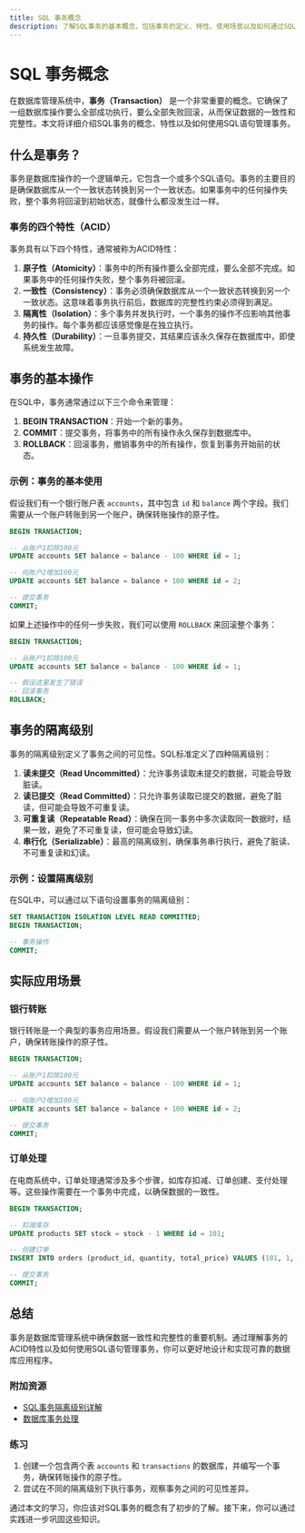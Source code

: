 ```yaml
---
title: SQL 事务概念
description: 了解SQL事务的基本概念，包括事务的定义、特性、使用场景以及如何通过SQL语句管理事务。
---
```


# SQL 事务概念

在数据库管理系统中，**事务（Transaction）** 是一个非常重要的概念。它确保了一组数据库操作要么全部成功执行，要么全部失败回滚，从而保证数据的一致性和完整性。本文将详细介绍SQL事务的概念、特性以及如何使用SQL语句管理事务。

## 什么是事务？

事务是数据库操作的一个逻辑单元，它包含一个或多个SQL语句。事务的主要目的是确保数据库从一个一致状态转换到另一个一致状态。如果事务中的任何操作失败，整个事务将回滚到初始状态，就像什么都没发生过一样。

### 事务的四个特性（ACID）

事务具有以下四个特性，通常被称为ACID特性：

1. **原子性（Atomicity）**：事务中的所有操作要么全部完成，要么全部不完成。如果事务中的任何操作失败，整个事务将被回滚。
2. **一致性（Consistency）**：事务必须确保数据库从一个一致状态转换到另一个一致状态。这意味着事务执行前后，数据库的完整性约束必须得到满足。
3. **隔离性（Isolation）**：多个事务并发执行时，一个事务的操作不应影响其他事务的操作。每个事务都应该感觉像是在独立执行。
4. **持久性（Durability）**：一旦事务提交，其结果应该永久保存在数据库中，即使系统发生故障。

## 事务的基本操作

在SQL中，事务通常通过以下三个命令来管理：

1. **BEGIN TRANSACTION**：开始一个新的事务。
2. **COMMIT**：提交事务，将事务中的所有操作永久保存到数据库中。
3. **ROLLBACK**：回滚事务，撤销事务中的所有操作，恢复到事务开始前的状态。

### 示例：事务的基本使用

假设我们有一个银行账户表 `accounts`，其中包含 `id` 和 `balance` 两个字段。我们需要从一个账户转账到另一个账户，确保转账操作的原子性。

```sql
BEGIN TRANSACTION;

-- 从账户1扣除100元
UPDATE accounts SET balance = balance - 100 WHERE id = 1;

-- 向账户2增加100元
UPDATE accounts SET balance = balance + 100 WHERE id = 2;

-- 提交事务
COMMIT;
```

如果上述操作中的任何一步失败，我们可以使用 `ROLLBACK` 来回滚整个事务：

```sql
BEGIN TRANSACTION;

-- 从账户1扣除100元
UPDATE accounts SET balance = balance - 100 WHERE id = 1;

-- 假设这里发生了错误
-- 回滚事务
ROLLBACK;
```

## 事务的隔离级别

事务的隔离级别定义了事务之间的可见性。SQL标准定义了四种隔离级别：

1. **读未提交（Read Uncommitted）**：允许事务读取未提交的数据，可能会导致脏读。
2. **读已提交（Read Committed）**：只允许事务读取已提交的数据，避免了脏读，但可能会导致不可重复读。
3. **可重复读（Repeatable Read）**：确保在同一事务中多次读取同一数据时，结果一致，避免了不可重复读，但可能会导致幻读。
4. **串行化（Serializable）**：最高的隔离级别，确保事务串行执行，避免了脏读、不可重复读和幻读。

### 示例：设置隔离级别

在SQL中，可以通过以下语句设置事务的隔离级别：

```sql
SET TRANSACTION ISOLATION LEVEL READ COMMITTED;
BEGIN TRANSACTION;

-- 事务操作
COMMIT;
```

## 实际应用场景

### 银行转账

银行转账是一个典型的事务应用场景。假设我们需要从一个账户转账到另一个账户，确保转账操作的原子性。

```sql
BEGIN TRANSACTION;

-- 从账户1扣除100元
UPDATE accounts SET balance = balance - 100 WHERE id = 1;

-- 向账户2增加100元
UPDATE accounts SET balance = balance + 100 WHERE id = 2;

-- 提交事务
COMMIT;
```

### 订单处理

在电商系统中，订单处理通常涉及多个步骤，如库存扣减、订单创建、支付处理等。这些操作需要在一个事务中完成，以确保数据的一致性。

```sql
BEGIN TRANSACTION;

-- 扣减库存
UPDATE products SET stock = stock - 1 WHERE id = 101;

-- 创建订单
INSERT INTO orders (product_id, quantity, total_price) VALUES (101, 1, 100);

-- 提交事务
COMMIT;
```

## 总结

事务是数据库管理系统中确保数据一致性和完整性的重要机制。通过理解事务的ACID特性以及如何使用SQL语句管理事务，你可以更好地设计和实现可靠的数据库应用程序。

### 附加资源

- [SQL事务隔离级别详解](https://en.wikipedia.org/wiki/Isolation_(database_systems))
- [数据库事务处理](https://www.tutorialspoint.com/sql/sql-transactions.htm)

### 练习

1. 创建一个包含两个表 `accounts` 和 `transactions` 的数据库，并编写一个事务，确保转账操作的原子性。
2. 尝试在不同的隔离级别下执行事务，观察事务之间的可见性差异。

通过本文的学习，你应该对SQL事务的概念有了初步的了解。接下来，你可以通过实践进一步巩固这些知识。